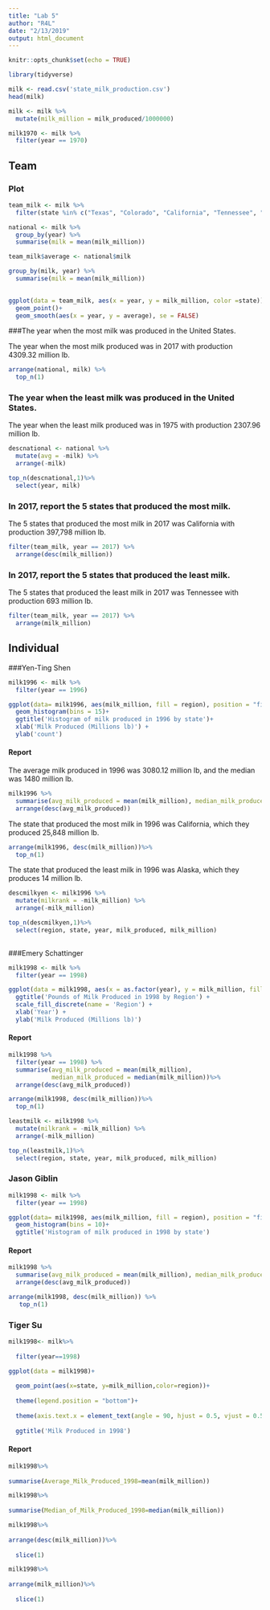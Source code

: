 ```yaml
---
title: "Lab 5"
author: "R4L"
date: "2/13/2019"
output: html_document
---
```


```r
knitr::opts_chunk$set(echo = TRUE)
```

```r
library(tidyverse)

milk <- read.csv('state_milk_production.csv')
head(milk)

milk <- milk %>%
  mutate(milk_million = milk_produced/1000000)

milk1970 <- milk %>%
  filter(year == 1970)
```

## Team 
### Plot
```r
team_milk <- milk %>%
  filter(state %in% c("Texas", "Colorado", "California", "Tennessee", "Illinois"))  

national <- milk %>%
  group_by(year) %>%
  summarise(milk = mean(milk_million))

team_milk$average <- national$milk

group_by(milk, year) %>%
  summarise(milk = mean(milk_million)) 
 
```

```r
ggplot(data = team_milk, aes(x = year, y = milk_million, color =state))+
  geom_point()+
  geom_smooth(aes(x = year, y = average), se = FALSE)
```

###The year when the most milk was produced in the United States.

The year when the most milk produced was in 2017 with production 4309.32 million lb.
```r
arrange(national, milk) %>%
  top_n(1)
```

### The year when the least milk was produced in the United States.

The year when the least milk produced was in 1975 with production 2307.96 million lb.
```r
descnational <- national %>%
  mutate(avg = -milk) %>%
  arrange(-milk) 

top_n(descnational,1)%>%
  select(year, milk)
```
### In 2017, report the 5 states that produced the most milk.

The 5 states that produced the most milk in 2017 was California with production 397,798 million lb. 
```r
filter(team_milk, year == 2017) %>%
  arrange(desc(milk_million))
```

### In 2017, report the 5 states that produced the least milk.

The 5 states that produced the least milk in 2017 was Tennessee with production 693 million lb. 
```r
filter(team_milk, year == 2017) %>%
  arrange(milk_million)
```
## Individual

###Yen-Ting Shen
```r
milk1996 <- milk %>%
  filter(year == 1996)

ggplot(data= milk1996, aes(milk_million, fill = region), position = "fill")+
  geom_histogram(bins = 15)+
  ggtitle('Histogram of milk produced in 1996 by state')+
  xlab('Milk Produced (Millions lb)') +
  ylab('count')
```

#### Report
The average milk produced in 1996 was 3080.12 million lb, and the median was 1480 million lb.
```r
milk1996 %>%
  summarise(avg_milk_produced = mean(milk_million), median_milk_produced = median(milk_million))%>%
  arrange(desc(avg_milk_produced))
```
The state that produced the most milk in 1996 was California, which they produced 25,848 million lb. 
```r
arrange(milk1996, desc(milk_million))%>%
  top_n(1)
```
The state that produced the least milk in 1996 was Alaska, which they produces 14 million lb. 
```r
descmilkyen <- milk1996 %>%
  mutate(milkrank = -milk_million) %>%
  arrange(-milk_million) 

top_n(descmilkyen,1)%>%
  select(region, state, year, milk_produced, milk_million)
  

```


###Emery Schattinger
```r
milk1998 <- milk %>%
  filter(year == 1998) 

ggplot(data = milk1998, aes(x = as.factor(year), y = milk_million, fill = region)) +  geom_boxplot() + 
  ggtitle('Pounds of Milk Produced in 1998 by Region') + 
  scale_fill_discrete(name = 'Region') + 
  xlab('Year') +
  ylab('Milk Produced (Millions lb)')

```

#### Report
```r
milk1998 %>%
  filter(year == 1998) %>%
  summarise(avg_milk_produced = mean(milk_million), 
            median_milk_produced = median(milk_million))%>%
  arrange(desc(avg_milk_produced)) 

```
```r
arrange(milk1998, desc(milk_million))%>%
  top_n(1)
```
```r
leastmilk <- milk1998 %>%
  mutate(milkrank = -milk_million) %>%
  arrange(-milk_million) 

top_n(leastmilk,1)%>%
  select(region, state, year, milk_produced, milk_million)
```

### Jason Giblin

```r
milk1998 <- milk %>%
  filter(year == 1998)

ggplot(data= milk1998, aes(milk_million, fill = region), position = "fill")+
  geom_histogram(bins = 10)+
  ggtitle('Histogram of milk produced in 1998 by state')

```

#### Report
```r
milk1998 %>%
  summarise(avg_milk_produced = mean(milk_million), median_milk_produced = median(milk_million))%>%
  arrange(desc(avg_milk_produced))

arrange(milk1998, desc(milk_million)) %>%
   top_n(1)

```

### Tiger Su
```r
milk1998<- milk%>%
  
  filter(year==1998)

ggplot(data = milk1998)+
  
  geom_point(aes(x=state, y=milk_million,color=region))+
  
  theme(legend.position = "bottom")+
  
  theme(axis.text.x = element_text(angle = 90, hjust = 0.5, vjust = 0.5))+
  
  ggtitle('Milk Produced in 1998')
```

#### Report
```r
milk1998%>%
  
summarise(Average_Milk_Produced_1998=mean(milk_million))

```

```r
milk1998%>%
  
summarise(Median_of_Milk_Produced_1998=median(milk_million))

```

```r
milk1998%>%
  
arrange(desc(milk_million))%>%
  
  slice(1)
```

```r
milk1998%>%
  
arrange(milk_million)%>%
  
  slice(1)
```
